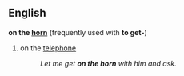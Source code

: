 ==English==

{{idiom2}}
'''on the [[horn]]''' (frequently used with '''to get-''')
#on the [[telephone]]
#:''Let me get '''on the horn''' with him and ask.''